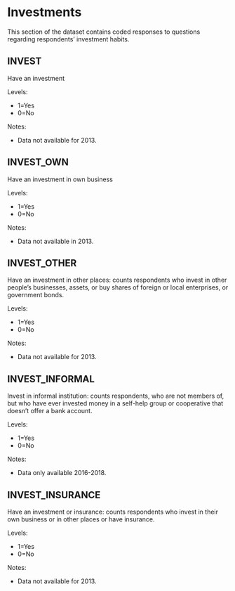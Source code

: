 # Investments

This section of the dataset contains coded responses to questions regarding respondents' investment habits.

## INVEST
Have an investment

Levels:

+ 1=Yes
+ 0=No

Notes:

* Data not available for 2013.

## INVEST_OWN
Have an investment in own business

Levels:

+ 1=Yes
+ 0=No

Notes:

* Data not available in 2013.

## INVEST_OTHER
Have an investment in other places: counts respondents who invest in other people's businesses, assets, or buy shares of foreign or local enterprises, or government bonds. 

Levels:

+ 1=Yes
+ 0=No

Notes:

* Data not available for 2013.

## INVEST_INFORMAL
Invest in informal institution: counts respondents, who are not members of, but who have ever invested money in a self-help group or cooperative that doesn't offer a bank account. 

Levels:

+ 1=Yes
+ 0=No

Notes:

* Data only available 2016-2018.

## INVEST_INSURANCE
Have an investment or insurance: counts respondents who invest in their own business or in other places or have insurance.

Levels:

+ 1=Yes
+ 0=No

Notes:

* Data not available for 2013.

